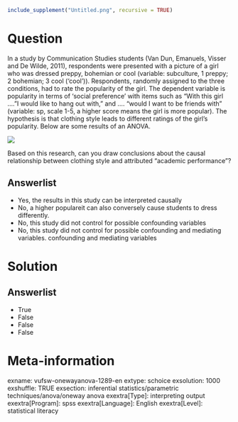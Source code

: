 ```r
include_supplement("Untitled.png", recursive = TRUE)
```

Question
========
In a study by Communication Studies students (Van Dun, Emanuels, Visser and De Wilde, 2011), respondents were presented with a picture of a girl who was dressed preppy, bohemian or cool (variable: subculture, 1 preppy; 2 bohemian; 3 cool ('cool')). Respondents, randomly assigned to the three conditions, had to rate the popularity of the girl. The dependent variable is popularity in terms of 'social preference ' with items such as "With this girl .... "I would like to hang out with," and .... "would I want to be friends with" (variable: sp, scale 1-5, a higher score means the girl is more popular). The hypothesis is that clothing style leads to different ratings of the girl's popularity. Below are some results of an ANOVA.  
  
![](Untitled.png)

Based on this research, can you draw conclusions about the causal relationship between clothing style and attributed "academic performance"?

Answerlist
----------
* Yes, the results in this study can be interpreted causally
* No, a higher populareit can also conversely cause students to dress differently.
* No, this study did not control for possible confounding variables
* No, this study did not control for possible confounding and mediating variables. confounding and mediating variables

Solution
========

Answerlist
----------
* True
* False
* False
* False

Meta-information
================
exname: vufsw-onewayanova-1289-en
extype: schoice
exsolution: 1000
exshuffle: TRUE
exsection: inferential statistics/parametric techniques/anova/oneway anova
exextra[Type]: interpreting output
exextra[Program]: spss
exextra[Language]: English
exextra[Level]: statistical literacy

